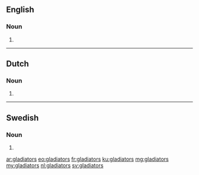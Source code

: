 ==English==

===Noun===
{{head|en|plural}}

# {{plural of|gladiator|lang=en}}

----

==Dutch==

===Noun===
{{head|nl}}

# {{nl-noun form of|pl|gladiator}}

----

==Swedish==

===Noun===
{{head|sv|noun form}}

# {{sv-noun-form-indef-gen|gladiator}}

[[ar:gladiators]]
[[eo:gladiators]]
[[fr:gladiators]]
[[ku:gladiators]]
[[mg:gladiators]]
[[my:gladiators]]
[[nl:gladiators]]
[[sv:gladiators]]